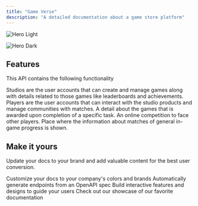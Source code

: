 ```yaml
---
title: "Game Verse"
description: "A detailed documentation about a game store platform"
---
```


<img
  className="block dark:hidden"
  src="/images/hero-light.png"
  alt="Hero Light"
/>

<img
  className="hidden dark:block"
  src="/images/hades.avif"
  alt="Hero Dark"
  title={true}
/>

## Features

This API contains the following functionality

<CardGroup cols={2}>
  <Card title="Register Studios" icon="pen-to-square" href="https://mintlify.com/docs/quickstart">
    Studios are the user accounts that can create and manage games along with details related to those games like leaderboards and achievements.
  </Card>
  <Card title="Enter as Players" icon="image" href="https://mintlify.com/docs/development">
    Players are the user accounts that can interact with the studio products and manage communities with matches.
  </Card>
  <Card title="Get Achievements" icon="sparkles">
    A detail about the games that is awarded upon completion of a specific task.
  </Card>
  <Card title="Participate in Matches" icon="sparkles">
    An online competition to face other players.
  </Card>
  <Card title="Show Glory on Leaderboards" icon="sparkles">
    Place where the information about matches of general in-game progress is shown.
  </Card>
</CardGroup>

## Make it yours

Update your docs to your brand and add valuable content for the best user conversion.

<CardGroup cols={2}>
  <Card title="Customize Style" icon="palette" href="https://mintlify.com/docs/settings/global">
    Customize your docs to your company's colors and brands
  </Card>
  <Card title="Reference APIs" icon="code" href="https://mintlify.com/docs/api-playground/openapi">
    Automatically generate endpoints from an OpenAPI spec
  </Card>
  <Card title="Add Components" icon="screwdriver-wrench" href="https://mintlify.com/docs/content/components/accordions">
    Build interactive features and designs to guide your users
  </Card>
  <Card title="Get Inspiration" icon="stars" href="https://mintlify.com/customers">
    Check out our showcase of our favorite documentation
  </Card>
</CardGroup>